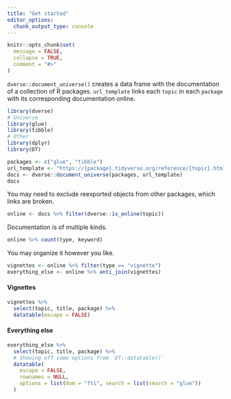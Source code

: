 ```yaml
---
title: "Get started"
editor_options: 
  chunk_output_type: console
---
```


```r
knitr::opts_chunk$set(
  message = FALSE,
  collapse = TRUE,
  comment = "#>"
)
```

`dverse::document_universe()` creates a data frame with the documentation of a
collection of R packages. `url_template` links each `topic` in each `package`
with its corresponding documentation online.

```r
library(dverse)
# Universe
library(glue)
library(tibble)
# Other
library(dplyr)
library(DT)

packages <- c("glue", "tibble")
url_template <- "https://{package}.tidyverse.org/reference/{topic}.html"
docs <- dverse::document_universe(packages, url_template)
docs
```

You may need to exclude reexported objects from other packages, which links are
broken.

```r
online <- docs %>% filter(dverse::is_online(topic))
```

Documentation is of multiple kinds.

```r
online %>% count(type, keyword)
```

You may organize it however you like.

```r
vignettes <- online %>% filter(type == "vignette")
everything_else <- online %>% anti_join(vignettes)
```

#### Vignettes

```r
vignettes %>%
  select(topic, title, package) %>%
  datatable(escape = FALSE)
```

#### Everything else

```r
everything_else %>%
  select(topic, title, package) %>%
  # Showing off some options from `DT::datatable()`
  datatable(
    escape = FALSE,
    rownames = NULL,
    options = list(dom = "fti", search = list(search = "glue"))
  )
```
